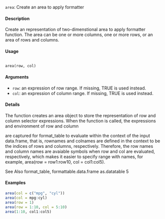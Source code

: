 `area`:  Create an area to apply formatter

#### Description
Create an representation of two-dimenstional area to apply formatter function. The area can be one
or more columns, one or more rows, or an area of rows and columns.

#### Usage
<pre><code>
area(row, col)
</code></pre>

#### Arguments
* `row`: an expression of row range. If missing, TRUE is used instead.
* `col`: an expression of column range. If missing, TRUE is used instead.

#### Details
The function creates an area object to store the representation of row and column selector expressions.
When the function is called, the expressions and environment of row and column

are captured for format_table to evaluate within the context of the input data.frame, that is, rownames and colnames are defined in the context to be the indices of rows and columns, respectively. Therefore, the row names and column names are avaiable symbols when row and
col are evaluated, respectively, which makes it easier to specify range with names, for example, area(row = row1:row10, col = col1:col5).

See Also
format_table, formattable.data.frame
as.datatable 5

#### Examples
```r
area(col = c("mpg", "cyl"))
area(col = mpg:cyl)
area(row = 1)
area(row = 1:10, col = 5:10)
area(1:10, col1:col5)
```
